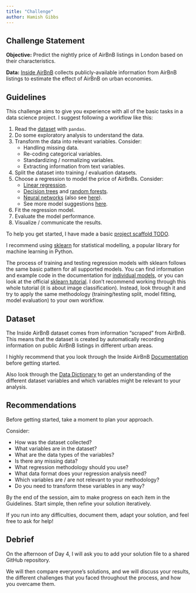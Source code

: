 ```yaml
---
title: "Challenge"
author: Hamish Gibbs
---
```



## Challenge Statement

**Objective:** Predict the nightly price of AirBnB listings in London based on their characteristics.

**Data:** [Inside AirBnB](https://insideairbnb.com/) collects publicly-available information from AirBnB listings to estimate the effect of AirBnB on urban economies.

## Guidelines

This challenge aims to give you experience with all of the basic tasks in a data science project. I suggest following a workflow like this:

1. Read the [dataset](https://github.com/hamishgibbs/sdi_python_foundations/blob/main/data/2020-08-24-listings.csv.gz) with `pandas`.
2. Do some exploratory analysis to understand the data.
3. Transform the data into relevant variables. Consider:
    * Handling missing data.
    * Re-coding categorical variables.
    * Standardizing / normalizing variables.
    * Extracting information from text variables.
4. Split the dataset into training / evaluation datasets.
5. Choose a regression to model the price of AirBnBs. Consider:
    * [Linear regression](https://scikit-learn.org/stable/modules/generated/sklearn.linear_model.LinearRegression.html).
    * [Decision trees](https://scikit-learn.org/stable/modules/generated/sklearn.tree.DecisionTreeRegressor.html) and [random forests](https://scikit-learn.org/stable/modules/generated/sklearn.ensemble.RandomForestRegressor.html).
    * [Neural networks](https://scikit-learn.org/stable/modules/neural_networks_supervised.html) (also see [here](https://scikit-learn.org/stable/modules/neural_networks_supervised.html)).
    * See more model suggestions [here](https://scikit-learn.org/stable/supervised_learning.html).
6. Fit the regression model.
7. Evaluate the model performance.
8. Visualize / communicate the results. 

To help you get started, I have made a basic [project scaffold TODO](). 

I recommend using [sklearn](https://scikit-learn.org/stable/) for statistical modelling, a popular library for machine learning in Python. 

The process of training and testing regression models with sklearn follows the same basic pattern for all supported models. You can find information and example code in the documentation for [individual models](https://scikit-learn.org/stable/modules/generated/sklearn.linear_model.LinearRegression.html), or you can look at the official [sklearn tutorial](https://scikit-learn.org/stable/tutorial/basic/tutorial.html). I don't recommend working through this whole tutorial (it is about image classification). Instead, look through it and try to apply the same methodology (training/testing split, model fitting, model evaluation) to your own workflow.

## Dataset

The Inside AirBnB dataset comes from information "scraped" from AirBnB. This means that the dataset is created by automatically recording information on public AirBnB listings in different urban areas.

I highly recommend that you look through the Inside AirBnB [Documentation](https://insideairbnb.com/) before getting started. 

Also look through the [Data Dictionary](https://docs.google.com/spreadsheets/d/1iWCNJcSutYqpULSQHlNyGInUvHg2BoUGoNRIGa6Szc4/edit#gid=1322284596) to get an understanding of the different dataset variables and which variables might be relevant to your analysis. 

## Recommendations

Before getting started, take a moment to plan your approach. 

Consider:

* How was the dataset collected?
* What variables are in the dataset?
* What are the data types of the variables? 
* Is there any missing data?
* What regression methodology should you use?
* What data format does your regression analysis need?
* Which variables are / are not relevant to your methodology?
* Do you need to transform these variables in any way?

By the end of the session, aim to make progress on each item in the Guidelines. Start simple, then refine your solution iteratively. 

If you run into any difficulties, document them, adapt your solution, and feel free to ask for help!

## Debrief

On the afternoon of Day 4, I will ask you to add your solution file to a shared GitHub repository. 

We will then compare everyone's solutions, and we will discuss your results, the different challenges that you faced throughout the process, and how you overcame them.

